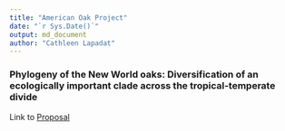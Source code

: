 ```yaml
---
title: "American Oak Project"
date: "`r Sys.Date()`"
output: md_document
author: "Cathleen Lapadat"
---
```

### Phylogeny of the New World oaks: Diversification of an ecologically important clade across the tropical-temperate divide

Link to [Proposal](https://drive.google.com/file/d/1Rg5Ty2R6aFBi-jOYPY9ZaQMQpXufz7yx/view?usp=sharing)  